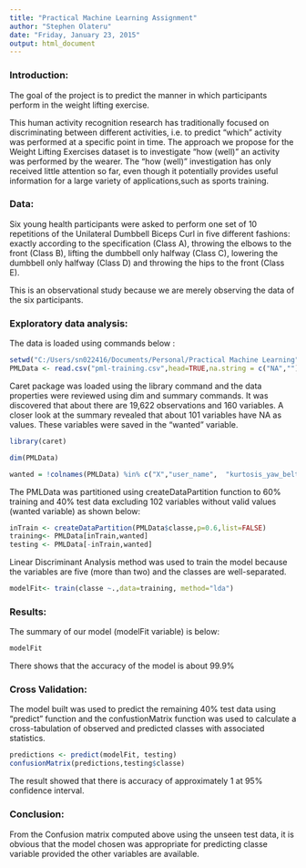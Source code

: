 ```yaml
---
title: "Practical Machine Learning Assignment"
author: "Stephen Olateru"
date: "Friday, January 23, 2015"
output: html_document
---
```


### Introduction:

The goal of the project is to predict the manner in which participants perform in the weight lifting exercise.

This human activity recognition research has traditionally focused on discriminating between different activities, i.e. to predict "which" activity was performed at a specific point in time. The approach we propose for the Weight Lifting Exercises dataset is to investigate "how (well)" an activity was performed by the wearer. The "how (well)" investigation has only received little attention so far, even though it potentially provides useful information for a large variety of applications,such as sports training.


### Data:

Six young health participants were asked to perform one set of 10 repetitions of the Unilateral Dumbbell Biceps Curl in five different fashions: exactly according to the specification (Class A), throwing the elbows to the front (Class B), lifting the dumbbell only halfway (Class C), lowering the dumbbell only halfway (Class D) and throwing the hips to the front (Class E).

This is an observational study because we are merely observing the data of the six participants.

### Exploratory data analysis:

The data is loaded using commands below :

```r
setwd("C:/Users/sn022416/Documents/Personal/Practical Machine Learning")
PMLData <- read.csv("pml-training.csv",head=TRUE,na.string = c("NA","") )

```

Caret package was loaded using the library command and the data properties were reviewed using dim and summary commands. It was discovered that about there are 19,622 observations and 160 variables. A closer look at the summary revealed that about 101 variables have NA as values. These variables were saved in the "wanted" variable.

```r
library(caret)

dim(PMLData)

wanted = !colnames(PMLData) %in% c("X","user_name",  "kurtosis_yaw_belt","kurtosis_roll_belt","kurtosis_picth_belt","skewness_roll_belt","skewness_roll_belt","skewness_roll_belt.1","skewness_yaw_belt","max_roll_belt","max_picth_belt","max_yaw_belt","min_roll_belt","min_pitch_belt","min_yaw_belt","amplitude_roll_belt","amplitude_pitch_belt","amplitude_yaw_belt","var_total_accel_belt","avg_roll_belt","stddev_roll_belt","avg_pitch_belt","stddev_pitch_belt","var_pitch_belt","avg_yaw_belt","stddev_yaw_belt","var_yaw_belt","var_accel_arm","avg_roll_arm","stddev_roll_arm","var_roll_arm","avg_pitch_arm","stddev_pitch_arm ","var_pitch_arm","avg_yaw_arm","stddev_yaw_arm","var_yaw_arm","kurtosis_roll_arm","kurtosis_picth_arm","kurtosis_yaw_arm","skewness_roll_arm","skewness_pitch_arm","skewness_yaw_arm ","max_roll_arm","max_picth_arm","max_yaw_arm","min_roll_arm","min_pitch_arm","min_yaw_arm","amplitude_roll_arm","amplitude_pitch_arm","amplitude_yaw_arm","kurtosis_roll_dumbbell","kurtosis_picth_dumbbell","kurtosis_yaw_dumbbell","skewness_roll_dumbbell","skewness_pitch_dumbbell","skewness_yaw_dumbbell","max_roll_dumbbell","max_picth_dumbbell","max_yaw_dumbbell","min_roll_dumbbell","min_pitch_dumbbell","min_yaw_dumbbell","amplitude_roll_dumbbell","amplitude_pitch_dumbbell","min_pitch_dumbbell","min_yaw_dumbbell","amplitude_roll_dumbbell","amplitude_pitch_dumbbell","amplitude_yaw_dumbbell","var_accel_dumbbell","avg_roll_dumbbell","stddev_roll_dumbbell","var_roll_dumbbell","avg_pitch_dumbbell","stddev_pitch_dumbbell","var_pitch_dumbbell","avg_yaw_dumbbell","stddev_yaw_dumbbell","var_yaw_dumbbell","kurtosis_roll_forearm","kurtosis_picth_forearm","kurtosis_yaw_forearm","skewness_roll_forearm","skewness_pitch_forearm","skewness_yaw_forearm","max_roll_forearm","max_picth_forearm","max_yaw_forearm","min_roll_forearm","min_pitch_forearm","min_yaw_forearm","amplitude_roll_forearm","amplitude_pitch_forearm","amplitude_yaw_forearm","var_roll_belt","stddev_pitch_arm","stddev_pitch_arm","skewness_yaw_arm","var_accel_forearm","avg_roll_forearm","stddev_roll_forearm","var_roll_forearm","avg_pitch_forearm","stddev_pitch_forearm","var_pitch_forearm","avg_yaw_forearm","stddev_yaw_forearm","var_yaw_forearm")
```


The PMLData was partitioned using createDataPartition function to 60% training and 40% test data excluding 102 variables without valid values (wanted variable) as shown below:

```r
inTrain <- createDataPartition(PMLData$classe,p=0.6,list=FALSE)
training<- PMLData[inTrain,wanted]
testing <- PMLData[-inTrain,wanted]

```

Linear Discriminant Analysis method was used to train the model because the variables are five (more than two) and the classes are well-separated.

```r
modelFit<- train(classe ~.,data=training, method="lda")

```

### Results:
The summary of our model (modelFit variable) is below:
```r
modelFit

```

There shows that the accuracy of the model is about 99.9%

### Cross Validation:
The model built was used to predict the remaining 40% test data using "predict" function and the confustionMatrix function was used to calculate a cross-tabulation of observed and predicted classes with associated statistics.
```r
predictions <- predict(modelFit, testing)
confusionMatrix(predictions,testing$classe)

```

The result showed that there is accuracy of approximately 1 at 95% confidence interval.

### Conclusion:

From the Confusion matrix computed above using the unseen test data, it is obvious that the model chosen was appropriate for predicting classe variable provided the other variables are available.
